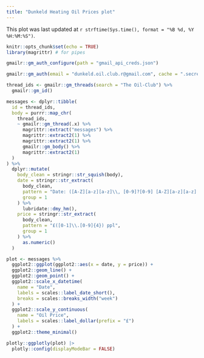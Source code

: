 ```yaml
---
title: "Dunkeld Heating Oil Prices plot"
---
```


This plot was last updated at `r strftime(Sys.time(), format = "%B %d, %Y %H:%M:%S")`.

```r
knitr::opts_chunk$set(echo = TRUE)
library(magrittr) # for pipes
```
```r
gmailr::gm_auth_configure(path = "gmail_api_creds.json")

gmailr::gm_auth(email = "dunkeld.oil.club.r@gmail.com", cache = ".secret")
```
```r
thread_ids <- gmailr::gm_threads(search = "The Oil-Club") %>%
  gmailr::gm_id()

messages <- dplyr::tibble(
  id = thread_ids,
  body = purrr::map_chr(
    thread_ids,
    ~ gmailr::gm_thread(.x) %>%
      magrittr::extract("messages") %>%
      magrittr::extract2(1) %>% 
      magrittr::extract2(1) %>%
      gmailr::gm_body() %>%
      magrittr::extract2(1)
  )
) %>%
  dplyr::mutate(
    body_clean = stringr::str_squish(body),
    date = stringr::str_extract(
      body_clean,
      pattern = "Date: ([A-Z][a-z][a-z]\\, [0-9]?[0-9] [A-Z][a-z][a-z] [0-9]{4} at [0-2][0-9]\\:[0-6][0-9])\\b",
      group = 1
    ) %>%
      lubridate::dmy_hm(),
    price = stringr::str_extract(
      body_clean,
      pattern = "£([0-1]\\.[0-9]{4}) ppl",
      group = 1
    ) %>%
      as.numeric()
  )
```


```r
plot <- messages %>%
  ggplot2::ggplot(ggplot2::aes(x = date, y = price)) +
  ggplot2::geom_line() +
  ggplot2::geom_point() +
  ggplot2::scale_x_datetime(
    name = "Date",
    labels = scales::label_date_short(),
    breaks = scales::breaks_width("week")
  ) +
  ggplot2::scale_y_continuous(
    name = "Oil Price",
    labels = scales::label_dollar(prefix = "£")
  ) +
  ggplot2::theme_minimal() 

plotly::ggplotly(plot) |> 
  plotly::config(displayModeBar = FALSE)

```
